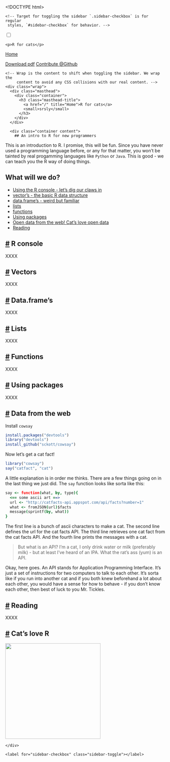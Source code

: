 <!DOCTYPE html>
<html xmlns="http://www.w3.org/1999/xhtml" xml:lang="en" lang="en-us">

  <head>
  <link href="http://gmpg.org/xfn/11" rel="profile">
  <meta http-equiv="content-type" content="text/html; charset=utf-8">

  <!-- Enable responsiveness on mobile devices-->
  <meta name="viewport" content="width=device-width, initial-scale=1.0, maximum-scale=1">

  <title>
    
      R for cats &middot; srsly
    
  </title>

  <!-- CSS -->
  <link rel="stylesheet" href="/public/css/poole.css">
  <link rel="stylesheet" href="/public/css/syntax.css">
  <link rel="stylesheet" href="/public/css/lanyon.css">
  <link rel="stylesheet" href="http://fonts.googleapis.com/css?family=PT+Serif:400,400italic,700|PT+Sans:400">

  <!-- Icons -->
  <link href="//netdna.bootstrapcdn.com/font-awesome/4.0.3/css/font-awesome.css" rel="stylesheet">
  <link rel="apple-touch-icon-precomposed" sizes="144x144" href="/public/apple-touch-icon-144-precomposed.png">
  <link rel="shortcut icon" href="/public/favicon.ico">

  <!-- RSS -->
  <link rel="alternate" type="application/rss+xml" title="RSS" href="/atom.xml">
</head>


  <body>

    <!-- Target for toggling the sidebar `.sidebar-checkbox` is for regular
     styles, `#sidebar-checkbox` for behavior. -->
<input type="checkbox" class="sidebar-checkbox" id="sidebar-checkbox">

<!-- Toggleable sidebar -->
<div class="sidebar" id="sidebar">
  <div class="sidebar-item">
    <p>R for cats</p>
  </div>

  <nav class="sidebar-nav">
    <a class="sidebar-nav-item active" href="/">Home</a>

    

    
    
      
        
      
    
      
    
      
        
      
    
      
        
      
    

    <a class="sidebar-nav-item" href="https://github.com/sckott/rforcats/.zip">Download pdf</a>
    <a class="sidebar-nav-item" href="https://github.com/sckott/rforcats">Contribute @Github</a>
    <!-- <span class="sidebar-nav-item">Currently v</span> -->
  </nav>

  <!-- <div class="sidebar-item">
    <p>
      &copy; 2014. All rights reserved.
    </p>
  </div> -->
</div>


    <!-- Wrap is the content to shift when toggling the sidebar. We wrap the
         content to avoid any CSS collisions with our real content. -->
    <div class="wrap">
      <div class="masthead">
        <div class="container">
          <h3 class="masthead-title">
            <a href="/" title="Home">R for cats</a>
            <small>srsly</small>
          </h3>
        </div>
      </div>

      <div class="container content">
        ## An intro to R for new programmers

This is an introduction to R. I promise, this will be fun.  Since you have never used a programming language before, or any for that matter, you won't be tainted by real progamming languages like `Python` or `Java`. This is good - we can teach you the R way of doing things. 


## What will we do?

* [Using the R console - let's dig our claws in](#rconsole)
* [vector's - the basic R data structure](#vectors)
* [data.frame's - weird but familiar](#dataframes)
* [lists](#lists)
* [functions](#functions)
* [Using packages](#packages)
* [Open data from the web! Cat's love open data](#data)
* [Reading](#reading)

## <a href="#reading" name="rconsole"/>#</a> R console

XXXX

## <a href="#vectors" name="vectors"/>#</a> Vectors

XXXX

## <a href="#dataframes" name="dataframes"/>#</a> Data.frame's

XXXX

## <a href="#lists" name="lists"/>#</a> Lists

XXXX

## <a href="#functions" name="functions"/>#</a> Functions

XXXX

## <a href="#packages" name="packages"/>#</a> Using packages

XXXX

## <a href="#data" name="data"/>#</a> Data from the web

Install `cowsay`

```r
install.packages("devtools")
library("devtools")
install_github("sckott/cowsay")
```

Now let's get a cat fact!

```r
library("cowsay")
say("catfact", "cat")
```
A little explanation is in order me thinks. There are a few things going on in the last thing we just did. The `say` function looks like sorta like this:

```coffee
say <- function(what, by, type){
  <== some ascii art ==>
  url <- "http://catfacts-api.appspot.com/api/facts?number=1"
  what <- fromJSON(url)$facts
  message(sprintf(by, what))
}
```

The first line is a bunch of ascii characters to make a cat. The second line defines the url for the cat facts API. The third line retrieves one cat fact from the cat facts API. And the fourth line prints the messages with a cat. 

> But what is an API? I'm a cat, I only drink water or milk (preferably milk) - but at least I've heard of an IPA. What the rat's ass (yum) is an API. 

Okay, here goes. An API stands for Application Programming Interface. It's just a set of instructions for two computers to talk to each other. It's sorta like if you run into another cat and if you both knew beforehand a lot about each other, you would have a sense for how to behave - if you don't know each other, then best of luck to you Mr. Tickles.

## <a href="#reading" name="reading"/>#</a> Reading

XXXX

## <a href="#catslover" name="catslover"/>#</a> Cat's love R

<img src="/assets/img/leo_giffed.gif" width="300">
      </div>
    </div>

    <label for="sidebar-checkbox" class="sidebar-toggle"></label>

  </body>
</html>
